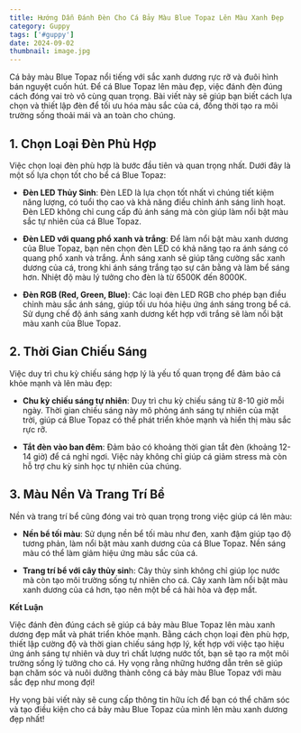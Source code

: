 ---
title: Hướng Dẫn Đánh Đèn Cho Cá Bảy Màu Blue Topaz Lên Màu Xanh Đẹp
category: Guppy
tags: ['#guppy']
date: 2024-09-02
thumbnail: image.jpg
--- 

Cá bảy màu Blue Topaz nổi tiếng với sắc xanh dương rực rỡ và đuôi hình bán nguyệt cuốn hút. Để cá 
Blue Topaz lên màu đẹp, việc đánh đèn đúng cách đóng vai trò vô cùng quan trọng. Bài viết này sẽ 
giúp bạn biết cách lựa chọn và thiết lập đèn để tối ưu hóa màu sắc của cá, đồng thời tạo ra môi 
trường sống thoải mái và an toàn cho chúng.

## 1. Chọn Loại Đèn Phù Hợp

Việc chọn loại đèn phù hợp là bước đầu tiên và quan trọng nhất. Dưới đây là một số lựa chọn tốt cho 
bể cá Blue Topaz:

- **Đèn LED Thủy Sinh**: Đèn LED là lựa chọn tốt nhất vì chúng tiết kiệm năng lượng, có tuổi thọ 
cao và khả năng điều chỉnh ánh sáng linh hoạt. Đèn LED không chỉ cung cấp đủ ánh sáng mà còn giúp 
làm nổi bật màu sắc tự nhiên của cá Blue Topaz.

- **Đèn LED với quang phổ xanh và trắng**: Để làm nổi bật màu xanh dương của Blue Topaz, bạn nên 
chọn đèn LED có khả năng tạo ra ánh sáng có quang phổ xanh và trắng. Ánh sáng xanh sẽ giúp tăng 
cường sắc xanh dương của cá, trong khi ánh sáng trắng tạo sự cân bằng và làm bể sáng hơn. Nhiệt độ 
màu lý tưởng cho đèn là từ 6500K đến 8000K.

- **Đèn RGB (Red, Green, Blue)**: Các loại đèn LED RGB cho phép bạn điều chỉnh màu sắc ánh sáng, giúp 
tối ưu hóa hiệu ứng ánh sáng trong bể cá. Sử dụng chế độ ánh sáng xanh dương kết hợp với trắng sẽ 
làm nổi bật màu xanh của Blue Topaz.

## 2. Thời Gian Chiếu Sáng

Việc duy trì chu kỳ chiếu sáng hợp lý là yếu tố quan trọng để đảm bảo cá khỏe mạnh và lên màu đẹp:

- **Chu kỳ chiếu sáng tự nhiên**: Duy trì chu kỳ chiếu sáng từ 8-10 giờ mỗi ngày. Thời gian chiếu 
sáng này mô phỏng ánh sáng tự nhiên của mặt trời, giúp cá Blue Topaz có thể phát triển khỏe mạnh 
và hiển thị màu sắc rực rỡ.

- **Tắt đèn vào ban đêm**: Đảm bảo có khoảng thời gian tắt đèn (khoảng 12-14 giờ) để cá nghỉ ngơi. 
Việc này không chỉ giúp cá giảm stress mà còn hỗ trợ chu kỳ sinh học tự nhiên của chúng.

## 3. Màu Nền Và Trang Trí Bể

Nền và trang trí bể cũng đóng vai trò quan trọng trong việc giúp cá lên màu:

- **Nền bể tối màu**: Sử dụng nền bể tối màu như đen, xanh đậm giúp tạo độ tương phản, làm nổi bật màu 
xanh dương của cá Blue Topaz. Nền sáng màu có thể làm giảm hiệu ứng màu sắc của cá.

- **Trang trí bể với cây thủy sin**h: Cây thủy sinh không chỉ giúp lọc nước mà còn tạo môi trường sống 
tự nhiên cho cá. Cây xanh làm nổi bật màu xanh dương của cá hơn, tạo nên một bể cá hài hòa và đẹp mắt.

**Kết Luận**

Việc đánh đèn đúng cách sẽ giúp cá bảy màu Blue Topaz lên màu xanh dương đẹp mắt và phát triển khỏe 
mạnh. Bằng cách chọn loại đèn phù hợp, thiết lập cường độ và thời gian chiếu sáng hợp lý, kết hợp 
với việc tạo hiệu ứng ánh sáng tự nhiên và duy trì chất lượng nước tốt, bạn sẽ tạo ra một môi trường 
sống lý tưởng cho cá. Hy vọng rằng những hướng dẫn trên sẽ giúp bạn chăm sóc và nuôi dưỡng thành 
công cá bảy màu Blue Topaz với màu sắc đẹp như mong đợi!

Hy vọng bài viết này sẽ cung cấp thông tin hữu ích để bạn có thể chăm sóc và tạo điều kiện cho cá 
bảy màu Blue Topaz của mình lên màu xanh dương đẹp nhất!